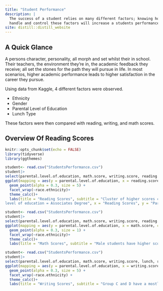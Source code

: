 ```yaml
---
title: "Student Performance"
description: |
  The success of a student relies on many different factors; knowing how to 
  handle and control these factors will increase a students performance.
site: distill::distill_website
---
```

## A Quick Glance 

A persons character, personality, all morph and set whilst their in school. Their teachers, the environment they're in, the academic feedback they receive; all set the stones for the path they will pursue in life. In most scenarios, higher academic performance leads to higher satisfaction in the career they pursue.  

Using data from Kaggle, 4 different factors were observed. 

* Ethnicity 
* Gender 
* Parental Level of Education 
* Lunch Type 

These factors were then compared with reading, writing, and math scores. 

## Overview Of Reading Scores

```r
knitr::opts_chunk$set(echo = FALSE)
library(tidyverse)
library(ggthemes)
```

```r
student<- read.csv("StudentsPerformance.csv")
student|> 
select(parental.level.of.education, math.score, writing.score, reading.score, gender, race.ethnicity)|> 
ggplot(mapping = aes(y = parental.level.of.education, x = reading.score, color = gender))+
  geom_point(alpha = 0.3, size = 5) + 
  facet_wrap(~race.ethnicity)+ 
  theme_calc()+
  labs(title = "Reading Scores", subtitle = "Cluster of higher scores can be observed for all race groups with a parental 
level of education = Associates Degree", x = "Reading Scores", y = "Parental Level of Education", caption = "Kaggle: JAKKI SESHAPANPU 2018")

```
```r
student<- read.csv("StudentsPerformance.csv")
student|> 
select(parental.level.of.education, math.score, writing.score, reading.score, gender, race.ethnicity)|> 
ggplot(mapping = aes(y = parental.level.of.education, x = math.score, color = gender))+
  geom_point(alpha = 0.3, size = 1) + 
  facet_wrap(~race.ethnicity)+ 
  theme_calc()+
  labs(title = "Math Scores", subtitle = "Male students have higher scores.", x = "Math Scores", y = "Parental Level of Education", caption = "Kaggle: JAKKI SESHAPANPU 2018")
```
```r
student<- read.csv("StudentsPerformance.csv")
student|> 
select(parental.level.of.education, math.score, writing.score, lunch, reading.score, gender, race.ethnicity)|> 
ggplot(mapping = aes(y = parental.level.of.education, x = writing.score, color = gender))+
  geom_point(alpha = 0.3, size = 5) + 
  facet_wrap(~race.ethnicity) +
  theme_calc()+
  labs(title = "Writing Scores", subtitle = "Group C and D have a mostly tight range, whereas many outliers are noticable in other ethnic groups.", x = "Writing Scores", y = "Parental Level of Education", caption = "Kaggle: JAKKI SESHAPANPU 2018")
```

